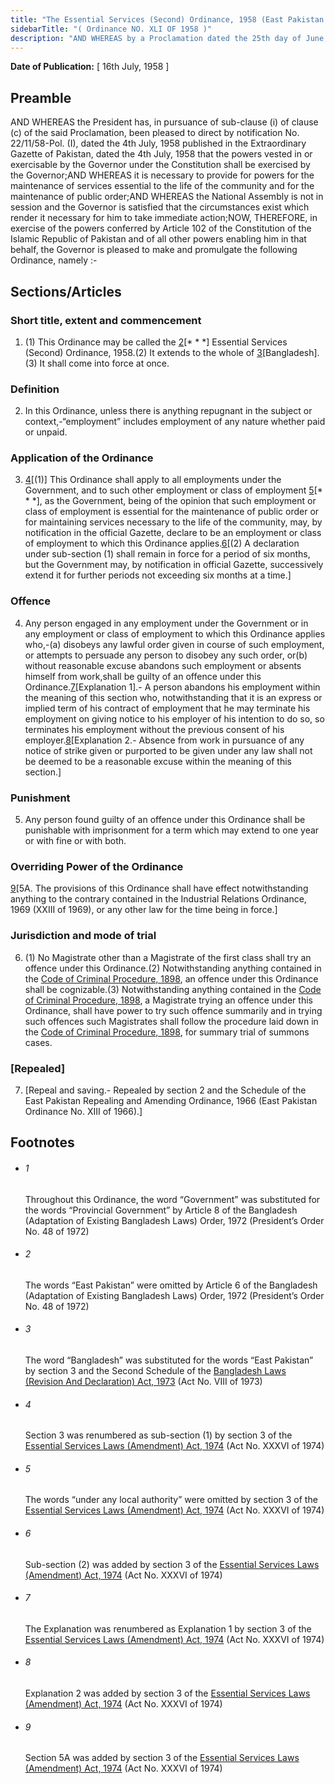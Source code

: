 ```yaml
---
title: "The Essential Services (Second) Ordinance, 1958 (East Pakistan Ordinance)"
sidebarTitle: "( Ordinance NO. XLI OF 1958 )"
description: "AND WHEREAS by a Proclamation dated the 25th day of June, 1958, under Article 193 of the Constitution of the Islamic Republic of Pakistan, the President has assumed to himself all the powers vested in, or exercisable by the Governor of East Pakistan;1♣"
---
```


**Date of Publication:** [ 16th July, 1958 ]

## Preamble

AND WHEREAS the President has, in pursuance of sub-clause (i) of clause (c) of the said Proclamation, been pleased to direct by notification No. 22/11/58-Pol. (I), dated the 4th July, 1958 published in the Extraordinary Gazette of Pakistan, dated the 4th July, 1958 that the powers vested in or exercisable by the Governor under the Constitution shall be exercised by the Governor;AND WHEREAS it is necessary to provide for powers for the maintenance of services essential to the life of the community and for the maintenance of public order;AND WHEREAS the National Assembly is not in session and the Governor is satisfied that the circumstances exist which render it necessary for him to take immediate action;NOW, THEREFORE, in exercise of the powers conferred by Article 102 of the Constitution of the Islamic Republic of Pakistan and of all other powers enabling him in that behalf, the Governor is pleased to make and promulgate the following Ordinance, namely :-

## Sections/Articles

### Short title, extent and commencement

1. (1) This Ordinance may be called the [2](1)[\* \* \*] Essential Services (Second) Ordinance, 1958.(2) It extends to the whole of [3](2)[Bangladesh].(3) It shall come into force at once.

### Definition

2. In this Ordinance, unless there is anything repugnant in the subject or context,-“employment” includes employment of any nature whether paid or unpaid.

### Application of the Ordinance

3. [4](1)[(1)] This Ordinance shall apply to all employments under the Government, and to such other employment or class of employment [5](2)[\* \* \*], as the Government, being of the opinion that such employment or class of employment is essential for the maintenance of public order or for maintaining services necessary to the life of the community, may, by notification in the official Gazette, declare to be an employment or class of employment to which this Ordinance applies.[6](3)[(2) A declaration under sub-section (1) shall remain in force for a period of six months, but the Government may, by notification in official Gazette, successively extend it for further periods not exceeding six months at a time.]

### Offence

4. Any person engaged in any employment under the Government or in any employment or class of employment to which this Ordinance applies who,-(a) disobeys any lawful order given in course of such employment, or attempts to persuade any person to disobey any such order, or(b) without reasonable excuse abandons such employment or absents himself from work,shall be guilty of an offence under this Ordinance.[7](1)[Explanation 1].- A person abandons his employment within the meaning of this section who, notwithstanding that it is an express or implied term of his contract of employment that he may terminate his employment on giving notice to his employer of his intention to do so, so terminates his employment without the previous consent of his employer.[8](2)[Explanation 2.- Absence from work in pursuance of any notice of strike given or purported to be given under any law shall not be deemed to be a reasonable excuse within the meaning of this section.]

### Punishment

5. Any person found guilty of an offence under this Ordinance shall be punishable with imprisonment for a term which may extend to one year or with fine or with both.

### Overriding Power of the Ordinance

[9](1)[5A. The provisions of this Ordinance shall have effect notwithstanding anything to the contrary contained in the Industrial Relations Ordinance, 1969 (XXIII of 1969), or any other law for the time being in force.]

### Jurisdiction and mode of trial

6. (1) No Magistrate other than a Magistrate of the first class shall try an offence under this Ordinance.(2) Notwithstanding anything contained in the [Code of Criminal Procedure, 1898](/act-75.html "Code of Criminal Procedure, 1898"), an offence under this Ordinance shall be cognizable.(3) Notwithstanding anything contained in the [Code of Criminal Procedure, 1898](/act-75.html "Code of Criminal Procedure, 1898"), a Magistrate trying an offence under this Ordinance, shall have power to try such offence summarily and in trying such offences such Magistrates shall follow the procedure laid down in the [Code of Criminal Procedure, 1898](/act-75.html "Code of Criminal Procedure, 1898"), for summary trial of summons cases.

### [Repealed]

7. [Repeal and saving.- Repealed by section 2 and the Schedule of the East Pakistan Repealing and Amending Ordinance, 1966 (East Pakistan Ordinance No. XIII of 1966).]

## Footnotes

- ###### 1

  Throughout this Ordinance, the word “Government” was substituted for the words “Provincial Government” by Article 8 of the Bangladesh (Adaptation of Existing Bangladesh Laws) Order, 1972 (President’s Order No. 48 of 1972)

- ###### 2

  The words “East Pakistan” were omitted by Article 6 of the Bangladesh (Adaptation of Existing Bangladesh Laws) Order, 1972 (President’s Order No. 48 of 1972)

- ###### 3

  The word “Bangladesh” was substituted for the words “East Pakistan” by section 3 and the Second Schedule of the [Bangladesh Laws (Revision And Declaration) Act, 1973](/act-430.html "Bangladesh Laws (Revision And Declaration) Act, 1973") (Act No. VIII of 1973)

- ###### 4

  Section 3 was renumbered as sub-section (1) by section 3 of the [Essential Services Laws (Amendment) Act, 1974](/act-469.html "Essential Services Laws (Amendment) Act, 1974") (Act No. XXXVI of 1974)

- ###### 5

  The words “under any local authority” were omitted by section 3 of the [Essential Services Laws (Amendment) Act, 1974](/act-469.html "Essential Services Laws (Amendment) Act, 1974") (Act No. XXXVI of 1974)

- ###### 6

  Sub-section (2) was added by section 3 of the [Essential Services Laws (Amendment) Act, 1974](/act-469.html "Essential Services Laws (Amendment) Act, 1974") (Act No. XXXVI of 1974)

- ###### 7

  The Explanation was renumbered as Explanation 1 by section 3 of the [Essential Services Laws (Amendment) Act, 1974](/act-469.html "Essential Services Laws (Amendment) Act, 1974") (Act No. XXXVI of 1974)

- ###### 8

  Explanation 2 was added by section 3 of the [Essential Services Laws (Amendment) Act, 1974](/act-469.html "Essential Services Laws (Amendment) Act, 1974") (Act No. XXXVI of 1974)

- ###### 9

  Section 5A was added by section 3 of the [Essential Services Laws (Amendment) Act, 1974](/act-469.html "Essential Services Laws (Amendment) Act, 1974") (Act No. XXXVI of 1974)

